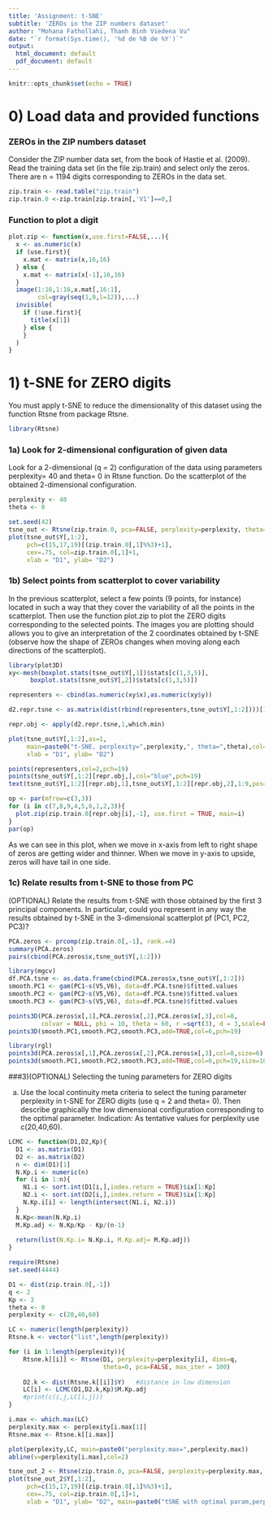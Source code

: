 ```yaml
---
title: 'Assignment: t-SNE'
subtitle: 'ZEROs in the ZIP numbers dataset'
author: "Mohana Fathollahi, Thanh Binh Viedena Vu"
date: "`r format(Sys.time(), '%d de %B de %Y')`"
output:
  html_document: default
  pdf_document: default
---
```


```r
knitr::opts_chunk$set(echo = TRUE)
```

# 0) Load data and provided functions

### ZEROs in the ZIP numbers dataset

Consider the ZIP number data set, from the book of Hastie et al. (2009). Read the training data set (in the file zip.train) and select only the zeros.
There are n = 1194 digits corresponding to ZEROs in the data set.

```r
zip.train <- read.table("zip.train")
zip.train.0 <-zip.train[zip.train[,'V1']==0,]
```

### Function to plot a digit

```r
plot.zip <- function(x,use.first=FALSE,...){
  x <- as.numeric(x)
  if (use.first){
    x.mat <- matrix(x,16,16)
  } else {
    x.mat <- matrix(x[-1],16,16)
  }
  image(1:16,1:16,x.mat[,16:1],
        col=gray(seq(1,0,l=12)),...)
  invisible(
    if (!use.first){
      title(x[1])
    } else {
    }
  )
}
```

# 1) t-SNE for ZERO digits

You must apply t-SNE to reduce the dimensionality of this dataset using the function Rtsne from package Rtsne.

```r
library(Rtsne)
```

### 1a) Look for 2-dimensional configuration of given data

Look for a 2-dimensional (q = 2) configuration of the data using parameters perplexity= 40 and theta= 0 in Rtsne function. Do the scatterplot of the obtained 2-dimensional configuration.

```r
perplexity <- 40
theta <- 0

set.seed(42)
tsne_out <- Rtsne(zip.train.0, pca=FALSE, perplexity=perplexity, theta=theta)
plot(tsne_out$Y[,1:2],
     pch=c(15,17,19)[(zip.train.0[,1]%%3)+1],
     cex=.75, col=zip.train.0[,1]+1,
     xlab = "D1", ylab= "D2")
```

### 1b) Select points from scatterplot to cover variability

In the previous scatterplot, select a few points (9 points, for instance) located in such a way that they cover the variability of all the points in the scatterplot. Then use the function plot.zip to plot the ZERO digits corresponding to the selected points. The images you are plotting should allows you to give an interpretation of the 2 coordinates obtained by t-SNE (observe how the shape of ZEROs changes when moving along each directions of the scatterplot).


```r
library(plot3D)
xy<-mesh(boxplot.stats(tsne_out$Y[,1])$stats[c(1,3,5)],
      boxplot.stats(tsne_out$Y[,2])$stats[c(1,3,5)])

representers <- cbind(as.numeric(xy$x),as.numeric(xy$y))

d2.repr.tsne <- as.matrix(dist(rbind(representers,tsne_out$Y[,1:2])))[1:9,-(1:9)]

repr.obj <- apply(d2.repr.tsne,1,which.min)

plot(tsne_out$Y[,1:2],as=1, 
     main=paste0("t-SNE, perplexity=",perplexity,", theta=",theta),col=8,
     xlab = "D1", ylab= "D2")

points(representers,col=2,pch=19)
points(tsne_out$Y[,1:2][repr.obj,],col="blue",pch=19)
text(tsne_out$Y[,1:2][repr.obj,1],tsne_out$Y[,1:2][repr.obj,2],1:9,pos=3)
```
```r
op <- par(mfrow=c(3,3))
for (i in c(7,8,9,4,5,6,1,2,3)){
  plot.zip(zip.train.0[repr.obj[i],-1], use.first = TRUE, main=i)
}
par(op)
```
As we can see in this plot, when we move in x-axis from left to right shape of zeros are getting wider and thinner. When we move in y-axis to upside, zeros will have tail in one side.

### 1c) Relate results from t-SNE to those from PC

(OPTIONAL) Relate the results from t-SNE with those obtained by the first 3 principal components. In particular, could you represent in any way the results obtained by t-SNE in the 3-dimensional scatterplot pf (PC1, PC2, PC3)?

```r
PCA.zeros <- prcomp(zip.train.0[,-1], rank.=4)
summary(PCA.zeros)
pairs(cbind(PCA.zeros$x,tsne_out$Y[,1:2]))
```

```r
library(mgcv)
df.PCA.tsne <- as.data.frame(cbind(PCA.zeros$x,tsne_out$Y[,1:2]))
smooth.PC1 <- gam(PC1~s(V5,V6), data=df.PCA.tsne)$fitted.values
smooth.PC2 <- gam(PC2~s(V5,V6), data=df.PCA.tsne)$fitted.values
smooth.PC3 <- gam(PC3~s(V5,V6), data=df.PCA.tsne)$fitted.values
```

```r
points3D(PCA.zeros$x[,1],PCA.zeros$x[,2],PCA.zeros$x[,3],col=8,
         colvar = NULL, phi = 10, theta = 60, r =sqrt(3), d = 3,scale=FALSE)
points3D(smooth.PC1,smooth.PC2,smooth.PC3,add=TRUE,col=6,pch=19)
```

```r
library(rgl)
points3d(PCA.zeros$x[,1],PCA.zeros$x[,2],PCA.zeros$x[,3],col=8,size=6)
points3d(smooth.PC1,smooth.PC2,smooth.PC3,add=TRUE,col=6,pch=19,size=10)
``` 
###3)(OPTIONAL) Selecting the tuning parameters for ZERO digits

a. Use the local continuity meta criteria to select the tuning parameter perplexity in t-SNE for ZERO digits (use q = 2 and theta= 0). Then describe graphically the low dimensional configuration corresponding to the optimal parameter.
Indication: As tentative values for perplexity use c(20,40,60).

```r
LCMC <- function(D1,D2,Kp){
  D1 <- as.matrix(D1)
  D2 <- as.matrix(D2)
  n <- dim(D1)[1]
  N.Kp.i <- numeric(n)
  for (i in 1:n){
    N1.i <- sort.int(D1[i,],index.return = TRUE)$ix[1:Kp]
    N2.i <- sort.int(D2[i,],index.return = TRUE)$ix[1:Kp]
    N.Kp.i[i] <- length(intersect(N1.i, N2.i))
  }
  N.Kp<-mean(N.Kp.i)
  M.Kp.adj <- N.Kp/Kp - Kp/(n-1)
  
  return(list(N.Kp.i= N.Kp.i, M.Kp.adj= M.Kp.adj))
}
```

```r
require(Rtsne)
set.seed(4444) 

D1 <- dist(zip.train.0[,-1])
q <- 2
Kp <- 3
theta <- 0
perplexity <- c(20,40,60) 

LC <- numeric(length(perplexity))
Rtsne.k <- vector("list",length(perplexity))

for (i in 1:length(perplexity)){
    Rtsne.k[[i]] <- Rtsne(D1, perplexity=perplexity[i], dims=q,
                          theta=0, pca=FALSE, max_iter = 100)
    
    D2.k <- dist(Rtsne.k[[i]]$Y)   #distance in low dimension
    LC[i] <- LCMC(D1,D2.k,Kp)$M.Kp.adj   
    #print(c(i,j,LC[i,j]))
}

i.max <- which.max(LC)
perplexity.max <- perplexity[i.max[1]] 
Rtsne.max <- Rtsne.k[[i.max]]

plot(perplexity,LC, main=paste0("perplexity.max=",perplexity.max))
abline(v=perplexity[i.max],col=2)

tsne_out_2 <- Rtsne(zip.train.0, pca=FALSE, perplexity=perplexity.max, theta=theta)
plot(tsne_out_2$Y[,1:2],
     pch=c(15,17,19)[(zip.train.0[,1]%%3)+1],
     cex=.75, col=zip.train.0[,1]+1,
     xlab = "D1", ylab= "D2", main=paste0("tSNE with optimal param,perplexity =", perplexity.max))
```
